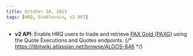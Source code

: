 ```yaml
---
title: October 18, 2023
tags: [HRQ, Stablecoin, v2 API]
---
```


[paxg]: https://paxos.com/paxgold/

- **v2 API**: Enable HRQ users to trade and retrieve [PAX Gold (PAXG)][paxg] using the Quote Executions and Quotes endpoints. {/* https://itbitwiki.atlassian.net/browse/ALGOS-846 */}
